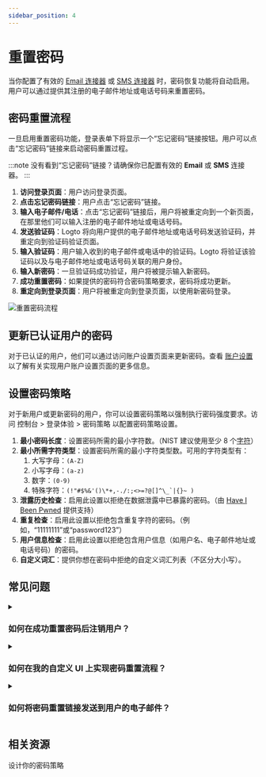 ```yaml
---
sidebar_position: 4
---
```


# 重置密码

当你配置了有效的 [Email 连接器](/connectors/email-connectors) 或 [SMS 连接器](/connectors/sms-connectors) 时，密码恢复功能将自动启用。用户可以通过提供其注册的电子邮件地址或电话号码来重置密码。

## 密码重置流程

一旦启用重置密码功能，登录表单下将显示一个“忘记密码”链接按钮。用户可以点击“忘记密码”链接来启动密码重置过程。

:::note
没有看到“忘记密码”链接？请确保你已配置有效的 **Email** 或 **SMS** 连接器。
:::

1. **访问登录页面**：用户访问登录页面。
2. **点击忘记密码链接**：用户点击“忘记密码”链接。
3. **输入电子邮件/电话**：点击“忘记密码”链接后，用户将被重定向到一个新页面，在那里他们可以输入注册的电子邮件地址或电话号码。
4. **发送验证码**：Logto 将向用户提供的电子邮件地址或电话号码发送验证码，并重定向到验证码验证页面。
5. **输入验证码**：用户输入收到的电子邮件或电话中的验证码。Logto 将验证该验证码以及与电子邮件地址或电话号码关联的用户身份。
6. **输入新密码**：一旦验证码成功验证，用户将被提示输入新密码。
7. **成功重置密码**：如果提供的密码符合密码策略要求，密码将成功更新。
8. **重定向到登录页面**：用户将被重定向到登录页面，以使用新密码登录。

![重置密码流程](./assets/reset-password.png)

## 更新已认证用户的密码

对于已认证的用户，他们可以通过访问账户设置页面来更新密码。查看 [账户设置](/end-user-flows/account-settings/) 以了解有关实现用户账户设置页面的更多信息。

## 设置密码策略

对于新用户或更新密码的用户，你可以设置密码策略以强制执行密码强度要求。访问 <CloudLink to="/sign-in-experience/password-policy"> 控制台 > 登录体验 > 密码策略</CloudLink> 以配置密码策略设置。

1. **最小密码长度**：设置密码所需的最小字符数。（NIST 建议使用至少 8 个[字符](https://pages.nist.gov/800-63-3/sp800-63b.html#sec5)）
2. **最小所需字符类型**：设置密码所需的最小字符类型数。可用的字符类型有：
   1. 大写字母：`(A-Z)`
   2. 小写字母：`(a-z)`
   3. 数字：`(0-9)`
   4. 特殊字符：``(!"#$%&'()\*+,-./:;<>=?@[]^\_`|{}~ )``
3. **泄露历史检查**：启用此设置以拒绝在数据泄露中已暴露的密码。（由 [Have I Been Pwned](https://haveibeenpwned.com/Passwords) 提供支持）
4. **重复检查**：启用此设置以拒绝包含重复字符的密码。（例如，“11111111”或“password123”）
5. **用户信息检查**：启用此设置以拒绝包含用户信息（如用户名、电子邮件地址或电话号码）的密码。
6. **自定义词汇**：提供你想在密码中拒绝的自定义词汇列表（不区分大小写）。

## 常见问题

<details>
  <summary>

### 如何在成功重置密码后注销用户？

</summary>

订阅 `PostResetPassword` [Webhook 事件](/developers/webhooks/webhooks-events#user-interaction-hook-events) 以在用户成功重置密码时接收通知。然后你可以触发 [注销](/end-user-flows/sign-out) 操作以使用户的当前会话失效，并将其重定向到登录页面。

</details>

<details>
  <summary>

### 如何在我的自定义 UI 上实现密码重置流程？

</summary>

你可以使用 Logto 的 **Management API** 和 **Account API** 实现自己的密码重置流程。查看 [账户设置](/end-user-flows/account-settings/) 以获取更多详细信息。

</details>

<details>
  <summary>

### 如何将密码重置链接发送到用户的电子邮件？

</summary>

你可以创建一个自托管的密码重置端点，并利用 Logto SDK 发起一个登录请求，将 [`first_screen`](/end-user-flows/authentication-parameters/first-screen) 设置为 `reset-password`。这将无缝地将用户重定向到密码重置页面。

</details>

## 相关资源

<Url href="https://blog.logto.io/design-your-password-policy">设计你的密码策略</Url>
